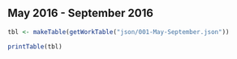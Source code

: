 ## May 2016 - September 2016

```r
tbl <- makeTable(getWorkTable("json/001-May-September.json"))
```

```r
printTable(tbl)
```
